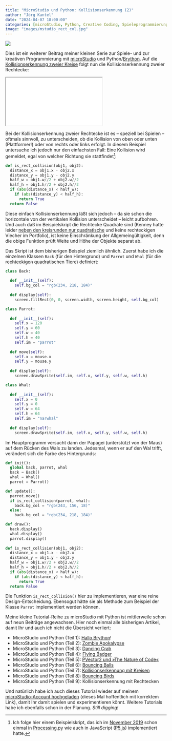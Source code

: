 ```yaml
---
title: "MicroStudio und Python: Kollisionserkennung (2)"
author: "Jörg Kantel"
date: "2024-04-07 18:00:00"
categories: [microStudio, Python, Creative Coding, Spieleprogrammierung]
image: "images/mstudio_rect_col.jpg"
---
```


[![](images/mstudio_rect_col-b.jpg)](https://www.flickr.com/photos/schockwellenreiter/53637881438/)

Dies ist ein weiterer Beitrag meiner kleinen Serie zur Spiele- und zur kreativen Programmierung mit [microStudio](http://cognitiones.kantel-chaos-team.de/multimedia/spieleprogrammierung/microstudio.html) und Python/[Brython](http://cognitiones.kantel-chaos-team.de/programmierung/python/brython.html). Auf die [Kollisionserkennung zweier Kreise](https://kantel.github.io/posts/2024040201_collision_detection_1/) folgt nun die Kollisionserkennung zweier Rechtecke:

<iframe src="pythontutorial9/index.html" class="if16_9" name="Rechteck-Kollision"></iframe>

Bei der Kollisionserkennung zweier Rechtecke ist es -- speziell bei Spielen -- oftmals sinnvoll, zu unterscheiden, ob die Kollision von oben oder unten (Plattformer!) oder von rechts oder links erfolgt. In diesem Beispiel untersuche ich jedoch nur den einfachsten Fall: Eine Kollision wird gemeldet, egal von welcher Richtung sie stattfindet[^1]:

[^1]: Ich folge hier einem Beispielskript, das ich im [November 2019](http://blog.schockwellenreiter.de/2019/11/2019112002.html) schon einmal in [Processing.py](http://cognitiones.kantel-chaos-team.de/programmierung/creativecoding/processing/processingpy.html) wie auch in JavaScript ([P5.js](http://cognitiones.kantel-chaos-team.de/programmierung/creativecoding/processing/p5js.html)) implementiert hatte.

~~~python
def is_rect_collision(obj1, obj2):
  distance_x = obj1.x - obj2.x
  distance_y = obj1.y - obj2.y
  half_w = obj1.w//2 + obj2.w//2
  half_h = obj1.h//2 + obj2.h//2
  if (abs(distance_x) < half_w):
    if (abs(distance_y) < half_h):
      return True
  return False
~~~

Diese einfach Kollisionserkennung läßt sich jedoch -- da sie schon die horizontale von der vertikalen Kollision unterscheidet -- leicht aufbohren. Und auch daß im Beispielskript die Rechtecke Quadrate sind (Kenney hatte leider [neben den kreisrunden nur quadratische](https://kenney.nl/assets/animal-pack-redux) und keine rechteckigen Viecher im Portfolio), ist keine Einschränkung der Allgemeingültigkeit, denn die obige Funktion prüft Weite und Höhe der Objekte separat ab.

Das Skript ist dem bisherigen Beispiel ziemlich ähnlich. Zuerst habe ich die einzelnen Klassen `Back` (für den Hintergrund) und `Parrot` und `Whal` (für die ~~rechteckigen~~ quadratischen Tiere) definiert:

~~~python
class Back:
  
  def __init__(self):
    self.bg_col = "rgb(234, 218, 184)"
    
  def display(self):
    screen.fillRect(0, 0, screen.width, screen.height, self.bg_col)

class Parrot:
  
  def __init__(self):
    self.x = 120
    self.y = 60
    self.w = 40
    self.h = 40
    self.im = "parrot"
    
  def move(self):
    self.x = mouse.x
    self.y = mouse.y
  
  def display(self):
    screen.drawSprite(self.im, self.x, self.y, self.w, self.h)

class Whal:
  
  def __init__(self):
    self.x = 0
    self.y = 0
    self.w = 64
    self.h = 64
    self.im = "narwhal"
    
  def display(self):
    screen.drawSprite(self.im, self.x, self.y, self.w, self.h)
~~~

Im Hauptprogramm versucht dann der Papagei (unterstützt von der Maus) auf dem Rücken des Wals zu landen. Jedesmal, wenn er auf den Wal trifft, verändert sich die Farbe des Hintergrunds:

~~~python
def init():
  global back, parrot, whal
  back = Back()
  whal = Whal()
  parrot = Parrot()

def update():
  parrot.move()
  if is_rect_collision(parrot, whal):
    back.bg_col = "rgb(243, 156, 18)"
  else:
    back.bg_col = "rgb(234, 218, 184)"

def draw():
  back.display()
  whal.display()
  parrot.display()
  
def is_rect_collision(obj1, obj2):
  distance_x = obj1.x - obj2.x
  distance_y = obj1.y - obj2.y
  half_w = obj1.w//2 + obj2.w//2
  half_h = obj1.h//2 + obj2.h//2
  if (abs(distance_x) < half_w):
    if (abs(distance_y) < half_h):
      return True
  return False
~~~

Die Funktion `is_rect_collision()` hier zu implementieren, war eine reine Design-Entscheidung. Ebensogut hätte sie als Methode zum Beispiel der Klasse `Parrot` implementiert werden können.

Meine kleine Tutorial-Reihe zu microStudio mit Python ist mittlerweile schon auf neun Beiträge angewachsen. Hier noch einmal alle bisherigen Artikel, damit Ihr und auch ich nicht die Übersicht verliert:

- MicroStudio und Python (Teil 1): [Hallo Brython](https://kantel.github.io/posts/2024032201_microstudio_python_1/)!
- MicroStudio und Python (Teil 2): [Zombie Apokalypse](https://kantel.github.io/posts/2024032401_microstudio_python_2/)
- MicroStudio und Python (Teil 3): [Dancing Crab](https://kantel.github.io/posts/2024032502_microstudio_python_3/)
- MicroStudio und Python (Teil 4): [Flying Badger](https://kantel.github.io/posts/2024032703_flying_badger_python/)
- MicroStudio und Python (Teil 5): [PVector2 und »The Nature of Code«](https://kantel.github.io/posts/2024032801_microstudio_noc_1/)
- MicroStudio und Python (Teil 6): [Bouncing Balls](https://kantel.github.io/posts/2024033102_bouncing_balls_microstudio/)
- MicroStudio und Python (Teil 7): [Kollisionserkennung mit Kreisen](https://kantel.github.io/posts/2024040201_collision_detection_1/)
- MicroStudio und Python (Teil 8): [Bouncing Birds](https://kantel.github.io/posts/2024040401_bouncing_birds/)
- MicroStudio und Python (Teil 9): Kollisionserkennung mit Rechtecken

Und natürlich habe ich auch dieses Tutorial wieder auf meinem [microStudio-Account hochgeladen](https://microstudio.dev/i/kantel/pythontutorial9/) (dieses Mal hoffentlich mit korrektem Link), damit Ihr damit spielen und experimentieren könnt. Weitere Tutorials habe ich ebenfalls schon in der Planung. *Still digging!*